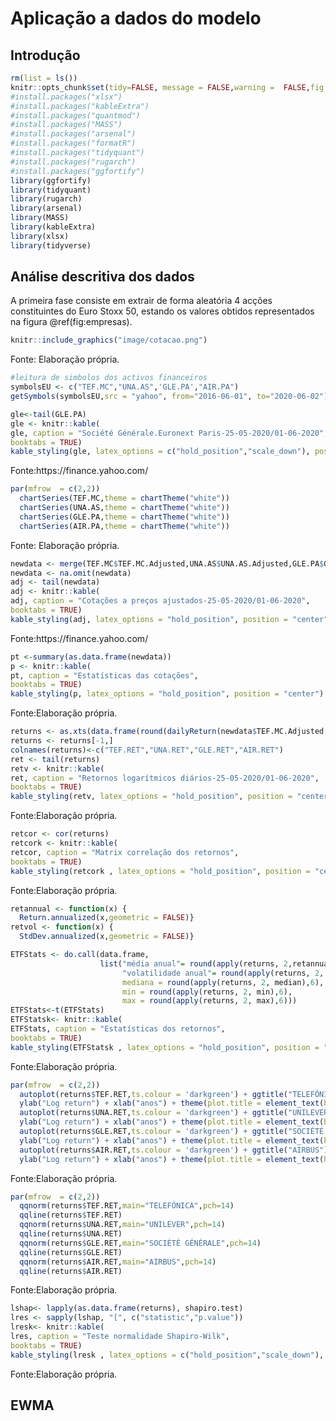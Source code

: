 # Aplicação a dados do modelo
\endgroup
\newpage

## Introdução
```r
rm(list = ls())
knitr::opts_chunk$set(tidy=FALSE, message = FALSE,warning =  FALSE,fig.align = "center",fig.show = "hold")
#install.packages("xlsx")
#install.packages("kableExtra")
#install.packages("quantmod")
#install.packages("MASS")
#install.packages("arsenal")
#install.packages("formatR")
#install.packages("tidyquant")
#install.packages("rugarch")
#install.packages("ggfortify")
library(ggfortify)
library(tidyquant)
library(rugarch)
library(arsenal)
library(MASS)
library(kableExtra)
library(xlsx)
library(tidyverse)
```

## Análise descritiva dos dados
A primeira fase consiste em extrair de forma aleatória 4 acções constituintes do Euro Stoxx 50, estando os valores obtidos representados na figura \@ref(fig:empresas).

```r
knitr::include_graphics("image/cotacao.png")
```
\FloatBarrier
\centering 
Fonte: Elaboração própria.

\justifying
\bigskip
\scriptsize
```r
#leitura de simbolos dos activos financeiros
symbolsEU <- c("TEF.MC","UNA.AS",'GLE.PA',"AIR.PA")
getSymbols(symbolsEU,src = "yahoo", from="2016-06-01", to="2020-06-02")
```
\normalsize

```r
gle<-tail(GLE.PA)
gle <- knitr::kable(
gle, caption = "Société Générale.Euronext Paris-25-05-2020/01-06-2020",
booktabs = TRUE)
kable_styling(gle, latex_options = c("hold_position","scale_down"), position = "center")
```
\FloatBarrier
\centering 
Fonte:https://finance.yahoo.com/

\justifying
\bigskip

```r
par(mfrow  = c(2,2))
  chartSeries(TEF.MC,theme = chartTheme("white"))
  chartSeries(UNA.AS,theme = chartTheme("white"))
  chartSeries(GLE.PA,theme = chartTheme("white"))
  chartSeries(AIR.PA,theme = chartTheme("white"))
```
\FloatBarrier
\centering 
Fonte: Elaboração própria.

\justifying
\bigskip

```r
newdata <- merge(TEF.MC$TEF.MC.Adjusted,UNA.AS$UNA.AS.Adjusted,GLE.PA$GLE.PA.Adjusted,AIR.PA$AIR.PA.Adjusted)
newdata <- na.omit(newdata)
adj <- tail(newdata)
adj <- knitr::kable(
adj, caption = "Cotações a preços ajustados-25-05-2020/01-06-2020",
booktabs = TRUE)
kable_styling(adj, latex_options = "hold_position", position = "center")
```
\FloatBarrier
\centering 
Fonte:https://finance.yahoo.com/

\justifying
\bigskip

```r
pt <-summary(as.data.frame(newdata))
p <- knitr::kable(
pt, caption = "Estatísticas das cotações",
booktabs = TRUE)
kable_styling(p, latex_options = "hold_position", position = "center")
```
\FloatBarrier
\centering 
Fonte:Elaboração própria.

\justifying
\bigskip
```r
returns <- as.xts(data.frame(round(dailyReturn(newdata$TEF.MC.Adjusted,type="log"),4),round(dailyReturn(newdata$UNA.AS.Adjusted,type="log"),4),round(dailyReturn(newdata$GLE.PA.Adjusted,type="log"),4),round(dailyReturn(newdata$AIR.PA.Adjusted,type="log"),4)))
returns <- returns[-1,]
colnames(returns)<-c("TEF.RET","UNA.RET","GLE.RET","AIR.RET")
ret <- tail(returns)
retv <- knitr::kable(
ret, caption = "Retornos logarítmicos diários-25-05-2020/01-06-2020",
booktabs = TRUE)
kable_styling(retv, latex_options = "hold_position", position = "center")
```
\FloatBarrier
\centering 
Fonte:Elaboração própria.

\justifying
\bigskip
```r
retcor <- cor(returns)
retcork <- knitr::kable(
retcor, caption = "Matrix correlação dos retornos",
booktabs = TRUE)
kable_styling(retcork , latex_options = "hold_position", position = "center")
```
\FloatBarrier
\centering 
Fonte:Elaboração própria.

\justifying
\bigskip
```r
retannual <- function(x) {  
  Return.annualized(x,geometric = FALSE)}
retvol <- function(x) {  
  StdDev.annualized(x,geometric = FALSE)}

ETFStats <- do.call(data.frame, 
                    list("média anual"= round(apply(returns, 2,retannual),6),
                         "volatilidade anual"= round(apply(returns, 2, retvol),6),
                         mediana = round(apply(returns, 2, median),6),
                         min = round(apply(returns, 2, min),6),
                         max = round(apply(returns, 2, max),6)))
ETFStats<-t(ETFStats)
ETFStatsk<- knitr::kable(
ETFStats, caption = "Estatísticas dos retornos",
booktabs = TRUE)
kable_styling(ETFStatsk , latex_options = "hold_position", position = "center")
```
\FloatBarrier
\centering 
Fonte:Elaboração própria.

\justifying
\bigskip
```r
par(mfrow  = c(2,2))
  autoplot(returns$TEF.RET,ts.colour = 'darkgreen') + ggtitle("TELEFÓNICA") + 
  ylab("Log return") + xlab("anos") + theme(plot.title = element_text(hjust = 0.5))
  autoplot(returns$UNA.RET,ts.colour = 'darkgreen') + ggtitle("UNILEVER") + 
  ylab("Log return") + xlab("anos") + theme(plot.title = element_text(hjust = 0.5))
  autoplot(returns$GLE.RET,ts.colour = 'darkgreen') + ggtitle("SOCIÉTÉ GÉNÉRALE") + 
  ylab("Log return") + xlab("anos") + theme(plot.title = element_text(hjust = 0.5))
  autoplot(returns$AIR.RET,ts.colour = 'darkgreen') + ggtitle("AIRBUS") + 
  ylab("Log return") + xlab("anos") + theme(plot.title = element_text(hjust = 0.5))
```
\FloatBarrier
\centering 
Fonte:Elaboração própria.

\justifying
\bigskip
```r
par(mfrow  = c(2,2))
  qqnorm(returns$TEF.RET,main="TELEFÓNICA",pch=14)
  qqline(returns$TEF.RET)
  qqnorm(returns$UNA.RET,main="UNILEVER",pch=14)
  qqline(returns$UNA.RET)
  qqnorm(returns$GLE.RET,main="SOCIÉTÉ GÉNÉRALE",pch=14)
  qqline(returns$GLE.RET)
  qqnorm(returns$AIR.RET,main="AIRBUS",pch=14)
  qqline(returns$AIR.RET)
```
\FloatBarrier
\centering 
Fonte:Elaboração própria.

\justifying
\bigskip
```r
lshap<- lapply(as.data.frame(returns), shapiro.test)
lres <- sapply(lshap, "[", c("statistic","p.value"))
lresk<- knitr::kable(
lres, caption = "Teste normalidade Shapiro-Wilk",
booktabs = TRUE)
kable_styling(lresk , latex_options = c("hold_position","scale_down"), position = "center")
```
\FloatBarrier
\centering 
Fonte:Elaboração própria.

\justifying
\bigskip

## EWMA
















